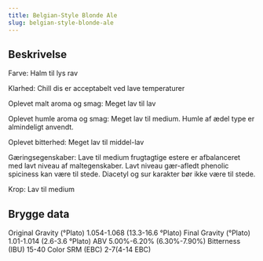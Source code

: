```yaml
---
title: Belgian-Style Blonde Ale
slug: belgian-style-blonde-ale
---
```


## Beskrivelse
Farve: Halm til lys rav

Klarhed: Chill dis er acceptabelt ved lave temperaturer

Oplevet malt aroma og smag: Meget lav til lav

Oplevet humle aroma og smag: Meget lav til medium. Humle af ædel type er almindeligt anvendt.

Oplevet bitterhed: Meget lav til middel-lav

Gæringsegenskaber: Lave til medium frugtagtige estere er afbalanceret med lavt niveau af maltegenskaber. Lavt niveau gær-afledt phenolic spiciness kan være til stede. Diacetyl og sur karakter bør ikke være til stede.

Krop: Lav til medium



## Brygge data
Original Gravity (°Plato) 1.054-1.068 (13.3-16.6 °Plato)
Final Gravity  (°Plato) 1.01-1.014 (2.6-3.6 °Plato)
ABV 5.00%-6.20% (6.30%-7.90%)
Bitterness (IBU) 15-40
Color SRM (EBC) 2-7(4-14 EBC)					

